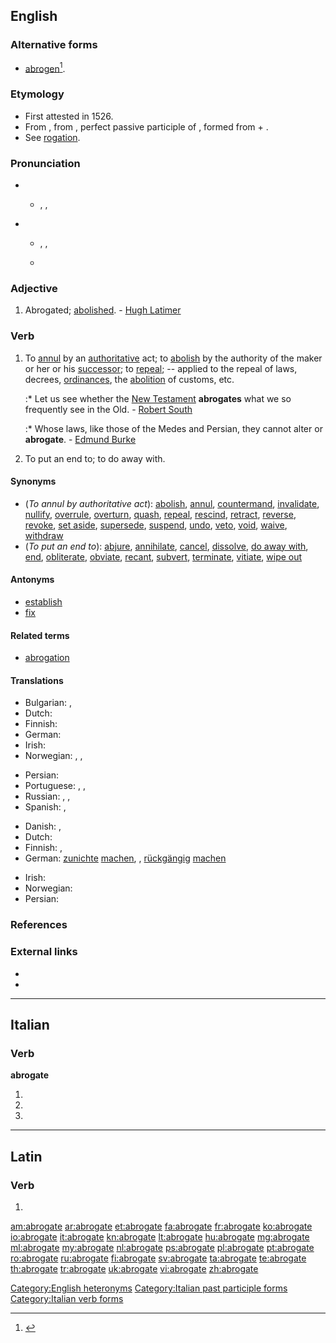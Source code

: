 ==English==
{{was wotd|2009|September|22}}

===Alternative forms===
* {{context|obsolete}} [[abrogen]]<ref>{{reference-book | last = Dobbie | first = Elliott K. | coauthors = Dunmore, C. William, et al. | editor = Barnhart, Robert K.| title = Chambers Dictionary of Etymology | origyear = 1998 | year = 2004 | publisher = Chambers Harrap Publishers Ltd | location = Edinburgh, Scotland | isbn =0550142304 | pages = 4}}</ref>.

===Etymology===
* First attested in 1526.
* From {{etyl|enm}} {{term|abrogat|abolished|lang=enm}}, from {{etyl|la|en}} {{term|abrogatus|abrogātus|lang=la}}, perfect passive participle of {{term|abrogo|abrogō|lang=la}}, formed from {{term|ab||away|lang=la}} + {{term|rogo|rogō|ask, inquire, propose|lang=la}}.
* See [[rogation]].

===Pronunciation===
* {{sense|adjective}}
** {{a|UK}} {{enPR|ăbʹrəgət}}, {{IPA|/ˈæbɹəɡət/}}, {{X-SAMPA|/"{br@g@t/}}
* {{sense|verb}}
** {{a|UK}} {{enPR|ăbʹrōgāt|ăbʹrəgāt}}, {{IPA|/ˈæbɹəʊɡeɪt/|/ˈæbɹəɡeɪt/}}, {{X-SAMPA|/"{br\@UgeIt/|/"{br\@geIt/}}
** {{a|US}} {{IPA|/ˈæb.ɹoʊ.ˌɡeɪt/|/ˈæb.ɹə.ˌɡeɪt/}}

===Adjective===
{{en-adj|-}}

# {{context|obsolete}} Abrogated; [[abolished]]. - [[w:Hugh Latimer|Hugh Latimer]]

===Verb===
{{en-verb|abrogat|ing}}

# {{context|transitive}} To [[annul]] by an [[authoritative]] act; to [[abolish]] by the authority of the maker or her or his [[successor]]; to [[repeal]]; -- applied to the repeal of laws, decrees, [[ordinances]], the [[abolition]] of customs, etc.
#:* Let us see whether the [[New Testament]] '''abrogates''' what we so frequently see in the Old. - [[w:Robert South|Robert South]]
#:* Whose laws, like those of the Medes and Persian, they cannot alter or '''abrogate'''. - [[w:Edmund Burke|Edmund Burke]]
# {{context|transitive}} To put an end to; to do away with.

====Synonyms====
* (''To annul by authoritative act''): [[abolish]], [[annul]], [[countermand]], [[invalidate]], [[nullify]], [[overrule]], [[overturn]], [[quash]], [[repeal]], [[rescind]], [[retract]], [[reverse]], [[revoke]], [[set aside]], [[supersede]], [[suspend]], [[undo]], [[veto]], [[void]], [[waive]], [[withdraw]]
* (''To put an end to''): [[abjure]], [[annihilate]], [[cancel]], [[dissolve]], [[do away with]], [[end]], [[obliterate]], [[obviate]], [[recant]], [[subvert]], [[terminate]], [[vitiate]], [[wipe out]]

====Antonyms====
* [[establish]]
* [[fix]]

====Related terms====
* [[abrogation]]

====Translations====
{{trans-top|to annul by an authoritative act}}
* Bulgarian: {{t+|bg|отменям}}, {{t+|bg|анулирам}}
* Dutch: {{t+|nl|afschaffen}}
* Finnish: {{t+|fi|kumota}}
* German: {{t+|de|abschaffen}}
* Irish: {{t|ga|aisghair|xs=Irish}}
* Norwegian: {{t|no|oppheve}}, {{t|no|heve}}, {{t|no|annullere}}
{{trans-mid}}
* Persian: {{t|fa|لغو کردن|sc=fa-Arab}}
* Portuguese: {{t+|pt|ab-rogar}}, {{t+|pt|anular}}, {{t+|pt|revogar}}
* Russian: {{t|ru|аннулировать|tr=annulírovat'}}, {{t|ru|отменять|tr=otmenját'}}, {{t|ru|расторгать|tr=rastorgát’}}
* Spanish: {{t+|es|abrogar}}, {{t-|es|derogar}}
{{trans-bottom}}

{{trans-top|to put an end to}}
* Danish: {{t|da|ophæve}}, {{t|da|afskaffe}}
* Dutch: {{t|nl|tenietdoen}}
* Finnish: {{t|fi|lopettaa}}, {{t|fi|lakkauttaa}}
* German: [[zunichte]] [[machen]], {{t|de|aufheben}}, [[rückgängig]] [[machen]]
{{trans-mid}}
* Irish: {{t|ga|cuir deireadh le|xs=Irish}}
* Norwegian: {{t+|no|avslutte}}
* Persian: {{t|fa|باطل کردن |sc=fa-Arab}}
{{trans-bottom}}

===References===
<references/>

===External links===
* {{R:OneLook}}
* {{R:Webster 1913}}

[[Category:English heteronyms]]

----

==Italian==

===Verb===
'''abrogate'''

# {{conjugation of|abrogare||2|p|pres|ind|lang=it}}
# {{conjugation of|abrogare||2|p|imp|lang=it}}
# {{form of|[[feminine|Feminine]] plural|abrogato}}

[[Category:Italian past participle forms]]
[[Category:Italian verb forms]]

----

==Latin==

===Verb===
{{la-verb-form|abrogāte}}

# {{conjugation of|abrogo|abrogō|1|p|pres|act|imp|lang=la}}

[[am:abrogate]]
[[ar:abrogate]]
[[et:abrogate]]
[[fa:abrogate]]
[[fr:abrogate]]
[[ko:abrogate]]
[[io:abrogate]]
[[it:abrogate]]
[[kn:abrogate]]
[[lt:abrogate]]
[[hu:abrogate]]
[[mg:abrogate]]
[[ml:abrogate]]
[[my:abrogate]]
[[nl:abrogate]]
[[ps:abrogate]]
[[pl:abrogate]]
[[pt:abrogate]]
[[ro:abrogate]]
[[ru:abrogate]]
[[fi:abrogate]]
[[sv:abrogate]]
[[ta:abrogate]]
[[te:abrogate]]
[[th:abrogate]]
[[tr:abrogate]]
[[uk:abrogate]]
[[vi:abrogate]]
[[zh:abrogate]]